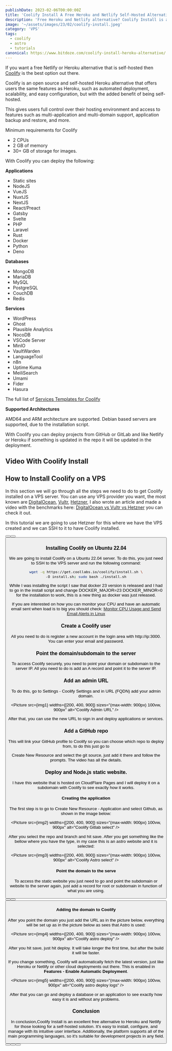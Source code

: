 ```yaml
---
publishDate: 2023-02-06T00:00:00Z
title: 'Coolify Install A Free Heroku and Netlify Self-Hosted Alternative'
description: 'Free Heroku and Netlify alternative? Coolify Install is an easy-to-use self-hosted platform that will help you get started quickly, without any complicated setup.'
image: '~/assets/images/23/02/coolify-install.jpeg'
category: 'VPS'
tags:
  - coolify
  - astro
  - tutorials
canonical: https://www.bitdoze.com/coolify-install-heroku-alternative/
---
```



If you want a free Netlify or Heroku alternative that is self-hosted then [Coolify](https://coolify.io/) is the best option out there.

Coolify is an open source and self-hosted Heroku alternative that offers users the same features as Heroku, such as automated deployment, scalability, and easy configuration, but with the added benefit of being self-hosted.

This gives users full control over their hosting environment and access to features such as multi-application and multi-domain support, application backup and restore, and more.

Minimum requirements for Coolify

- 2 CPUs
- 2 GB of memory
- 30+ GB of storage for images.

With Coolify you can deploy the following:

**Applications**

- Static sites
- NodeJS
- VueJS
- NuxtJS
- NextJS
- React/Preact
- Gatsby
- Svelte
- PHP
- Laravel
- Rust
- Docker
- Python
- Deno

**Databases**

- MongoDB
- MariaDB
- MySQL
- PostgreSQL
- CouchDB
- Redis

**Services**

- WordPress
- Ghost
- Plausible Analytics
- NocoDB
- VSCode Server
- MinIO
- VaultWarden
- LanguageTool
- n8n
- Uptime Kuma
- MeiliSearch
- Umami
- Fider
- Hasura

The full list of [Services Templates for Coolify](https://github.com/coollabsio/coolify-community-templates)

**Supported Architectures**

AMD64 and ARM architecture are supported. Debian based servers are supported, due to the installation script.

With Coolify you can deploy projects from GitHub or GitLab and like Netlify or Heroku if something is updated in the repo it will be updated in the deployment.

## Video With Coolify Install

<YouTubeEmbed
  url="https://www.youtube.com/embed/RVcewhexmio"
  label="Coolify Install A Free Heroku and Netlify Self-Hosted Alternative"
/>

## How to Install Coolify on a VPS

In this section we will go through all the steps we need to do to get Coolify installed on a VPS server. You can use any VPS provider you want, the most known are [DigitalOcean](https://go.bitdoze.com/do), [Vultr](https://go.bitdoze.com/vultr), [Hetzner](https://go.bitdoze.com/hetzner), I also wrote an article and made a video with the benchmarks here: [DigitalOcean vs Vultr vs Hetzner](https://www.wpdoze.com/digitalocean-vs-vultr-vs-hetzner/) you can check it out.

In this tutorial we are going to use Hetzner for this where we have the VPS created and we can SSH to it to have Coolify installed.

<Button link="https://go.bitdoze.com/do" text="DigitalOcean $100 Free" />
<Button link="https://go.bitdoze.com/vultr" text="Vultr $100 Free" />
<Button link="https://go.bitdoze.com/hetzner" text="Hetzner €⁠20 Free" />

### Installing Coolify on Ubuntu 22.04

We are going to install Coolify on a Ubuntu 22.04 server. To do this, you just need to SSH to the VPS server and run the following command:

```bash
wget -q https://get.coollabs.io/coolify/install.sh \
-O install.sh; sudo bash ./install.sh
```

While I was installing the script I saw that docker 23 version is released and I had to go in the install script and change DOCKER_MAJOR=23 DOCKER_MINOR=0 for the installation to work, this is a new thing as docker was just released.

If you are interested on how you can monitor your CPU and have an automatic email sent when load is to big you should check: [Monitor CPU Usage and Send Email Alerts in Linux](https://www.bitdoze.com/monitor-cpu-usage-and-send-email-alerts-in-linux/)

### Create a Coolify user

All you need to do is register a new account in the login area with http://ip:3000. You can enter your email and password.

### Point the domain/subdomain to the server

To access Coolify securely, you need to point your domain or subdomain to the server IP. All you need to do is add an A record and point it to the server IP.

### Add an admin URL

To do this, go to Settings - Coolify Settings and in URL (FQDN) add your admin domain.

<Picture src={img1} widths={[200, 400, 900]} sizes="(max-width: 900px) 100vw, 900px" alt="Coolify Admin URL" />

After that, you can use the new URL to sign in and deploy applications or services.

### Add a GitHub repo

This will link your GitHub profile to Coolify so you can choose which repo to deploy from, to do this just go to

Create New Resource and select the git source, just add it there and follow the prompts. The video has all the details.

### Deploy and Node.js static website.

I have this website that is hosted on CloudFlare Pages and I will deploy it on a subdomain with Coolify to see exactly how it works.

#### Creating the application

The first step is to go to Create New Resource - Application and select Github, as shown in the image below:

<Picture src={img2} widths={[200, 400, 900]} sizes="(max-width: 900px) 100vw, 900px" alt="Coolify Gitlab select" />

After you select the repo and branch and hit save. After you get something like the bellow where you have the type, in my case this is an astro website and it is selected:

<Picture src={img3} widths={[200, 400, 900]} sizes="(max-width: 900px) 100vw, 900px" alt="Coolify Astro select" />

#### Point the domain to the serve

To access the static website you just need to go and point the subdomain or website to the server again, just add a record for root or subdomain in function of what you are using.

<Button link="https://go.bitdoze.com/do" text="DigitalOcean $100 Free" />
<Button link="https://go.bitdoze.com/vultr" text="Vultr $100 Free" />
<Button link="https://go.bitdoze.com/hetzner" text="Hetzner €⁠20 Free" />

#### Adding the domain to Coolify

After you point the domain you just add the URL as in the picture below, everything will be set up as in the picture below as sees that Astro is used:

<Picture src={img4} widths={[200, 400, 900]} sizes="(max-width: 900px) 100vw, 900px" alt="Coolify astro deploy" />

After you hit save, just hit deploy. It will take longer the first time, but after the build it will be faster.

If you change something, Coolify will automatically fetch the latest version, just like Heroku or Netlify or other cloud deployments out there. This is enabled in **Features - Enable Automatic Deployment**.

<Picture src={img5} widths={[200, 400, 900]} sizes="(max-width: 900px) 100vw, 900px" alt="Coolify astro deploy logs" />

After that you can go and deploy a database or an application to see exactly how easy it is and without any problems.

### Conclusion

In conclusion,Coolify Install is an excellent free alternative to Heroku and Netlify for those looking for a self-hosted solution. It's easy to install, configure, and manage with its intuitive user interface. Additionally, the platform supports all of the main programming languages, so it's suitable for development projects in any field.

<Button link="https://go.bitdoze.com/do" text="DigitalOcean $100 Free" />
<Button link="https://go.bitdoze.com/vultr" text="Vultr $100 Free" />
<Button link="https://go.bitdoze.com/hetzner" text="Hetzner €⁠20 Free" />
